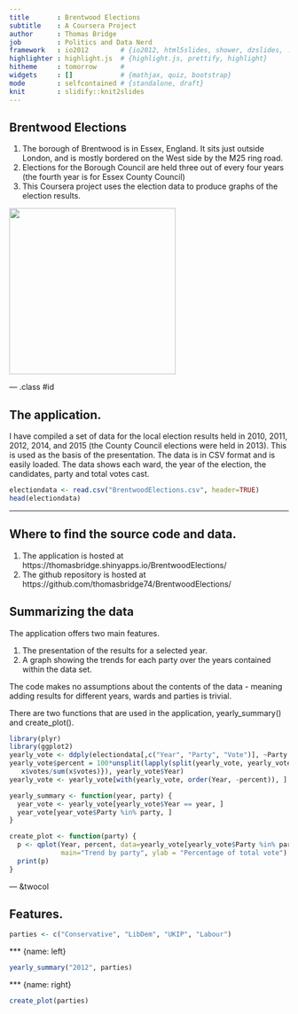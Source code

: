 ```yaml
---
title       : Brentwood Elections 
subtitle    : A Coursera Project
author      : Thomas Bridge
job         : Politics and Data Nerd
framework   : io2012        # {io2012, html5slides, shower, dzslides, ...}
highlighter : highlight.js  # {highlight.js, prettify, highlight}
hitheme     : tomorrow      # 
widgets     : []            # {mathjax, quiz, bootstrap}
mode        : selfcontained # {standalone, draft}
knit        : slidify::knit2slides
---
```


## Brentwood Elections

1. The borough of Brentwood is in Essex, England.   It sits just outside London, and is mostly bordered on the West
side by the M25 ring road.
2. Elections for the Borough Council are held three out of every four years (the fourth year is for Essex County Council)
3. This Coursera project uses the election data to produce graphs of the election results.

<img src='brentwood_800.jpg' height='300' />

--- .class #id 

## The application.

I have compiled a set of data for the local election results held in 2010, 2011, 2012, 2014, and 2015 (the County Council elections were held in 2013).   This is used as the basis of the presentation.  The data is in CSV format and is
easily loaded. The data shows each ward, the year of the election, the candidates, party and total votes cast.

```r
electiondata <- read.csv("BrentwoodElections.csv", header=TRUE)
head(electiondata)
```

---

## Where to find the source code and data.

1.  The application is hosted at https://thomasbridge.shinyapps.io/BrentwoodElections/
2.  The github repository is hosted at https://github.com/thomasbridge74/BrentwoodElections/

## Summarizing the data

The application offers two main features.

1. The presentation of the results for a selected year.
2. A graph showing the trends for each party over the years contained within the data set.

The code makes no assumptions about the contents of the data - meaning adding results for different years, wards and 
parties is trivial.

There are two functions that are used in the application, yearly_summary() and create_plot().  

```r
library(plyr)
library(ggplot2)
yearly_vote <- ddply(electiondata[,c("Year", "Party", "Vote")], ~Party + Year, summarize, votes=sum(Vote))
yearly_vote$percent = 100*unsplit(lapply(split(yearly_vote, yearly_vote$Year), function(x) { 
   x$votes/sum(x$votes)}), yearly_vote$Year)
yearly_vote <- yearly_vote[with(yearly_vote, order(Year, -percent)), ]

yearly_summary <- function(year, party) {
  year_vote <- yearly_vote[yearly_vote$Year == year, ]
  year_vote[year_vote$Party %in% party, ]
}

create_plot <- function(party) {
  p <- qplot(Year, percent, data=yearly_vote[yearly_vote$Party %in% party, ], group=Party, colour=Party, 
             main="Trend by party", ylab = "Percentage of total vote") + geom_line()
  print(p)
}
```


--- &twocol

## Features.

```r
parties <- c("Conservative", "LibDem", "UKIP", "Labour")
```

*** {name: left}

```r
yearly_summary("2012", parties)
```


*** {name: right}

```r
create_plot(parties)
```





